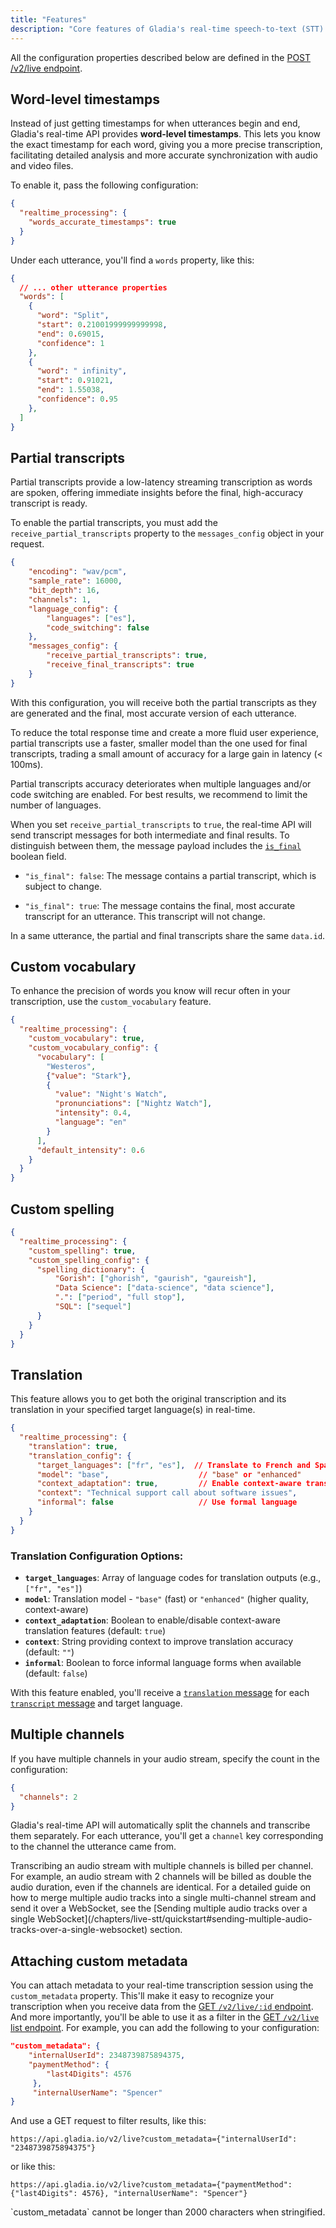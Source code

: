 ```yaml
---
title: "Features"
description: "Core features of Gladia's real-time speech-to-text (STT) API "
---
```



<Note>All the configuration properties described below are defined in the [POST /v2/live endpoint](/api-reference/v2/live/init).</Note>

<Languages />

## Word-level timestamps

Instead of just getting timestamps for when utterances begin and end, Gladia's real-time API provides **word-level timestamps**. This lets you know the exact timestamp for each word,  giving you a more precise transcription, facilitating detailed analysis and more accurate synchronization with audio and video files.

To enable it, pass the following configuration:

```json
{
  "realtime_processing": {
    "words_accurate_timestamps": true
  }
}
```

Under each utterance, you'll find a `words` property, like this:

```json
{
  // ... other utterance properties
  "words": [
    {
      "word": "Split",
      "start": 0.21001999999999998,
      "end": 0.69015,
      "confidence": 1
    },
    {
      "word": " infinity",
      "start": 0.91021,
      "end": 1.55038,
      "confidence": 0.95
    },
  ]
}
```

## Partial transcripts

Partial transcripts provide a low-latency streaming transcription as words are spoken, offering immediate insights before the final, high-accuracy transcript is ready.

To enable the partial transcripts, you must add the `receive_partial_transcripts` property to the `messages_config` object in your request.

```json
{
    "encoding": "wav/pcm",
    "sample_rate": 16000,
    "bit_depth": 16,
    "channels": 1,
    "language_config": {
        "languages": ["es"],
        "code_switching": false
    },
    "messages_config": {
        "receive_partial_transcripts": true,
        "receive_final_transcripts": true
    }
}
```
  
With this configuration, you will receive both the partial transcripts as they are generated and the final, most accurate version of each utterance.

To reduce the total response time and create a more fluid user experience, partial transcripts use a faster, smaller model than the one used for final transcripts, trading a small amount of accuracy for a large gain in latency (< 100ms).

<Note>Partial transcripts accuracy deteriorates when multiple languages and/or code switching are enabled. For best results, we recommend to limit the number of languages.</Note>

When you set `receive_partial_transcripts` to `true`, the real-time API will send transcript messages for both intermediate and final results. 
To distinguish between them, the message payload includes the [`is_final`](https://docs.gladia.io/api-reference/v2/live/message/transcript#schema-data-is-final) boolean field.

- `"is_final": false`: The message contains a partial transcript, which is subject to change.

- `"is_final": true`: The message contains the final, most accurate transcript for an utterance. This transcript will not change.

In a same utterance, the partial and final transcripts share the same `data.id`.



## Custom vocabulary

To enhance the precision of words you know will recur often in your transcription, use the `custom_vocabulary` feature.<br />

```json
{
  "realtime_processing": {
    "custom_vocabulary": true,
    "custom_vocabulary_config": {
      "vocabulary": [
        "Westeros", 
        {"value": "Stark"}, 
        { 
          "value": "Night's Watch",
          "pronunciations": ["Nightz Watch"],
          "intensity": 0.4,
          "language": "en"
        }
      ],
      "default_intensity": 0.6
    }
  }
}
```
<CustomVocabularyInputDescription />

## Custom spelling
<CustomSpellingStartDescription />

```json request data
{
  "realtime_processing": {
    "custom_spelling": true,
    "custom_spelling_config": {
      "spelling_dictionary": {
          "Gorish": ["ghorish", "gaurish", "gaureish"],
          "Data Science": ["data-science", "data science"],
          ".": ["period", "full stop"],
          "SQL": ["sequel"]
      }
    }
  }
}
```
<CustomSpellingEndDescription />

## Translation

This feature allows you to get both the original transcription and its translation in your specified target language(s) in real-time.

```json
{
  "realtime_processing": {
    "translation": true,
    "translation_config": {
      "target_languages": ["fr", "es"],  // Translate to French and Spanish
      "model": "base",                    // "base" or "enhanced"
      "context_adaptation": true,         // Enable context-aware translation
      "context": "Technical support call about software issues",
      "informal": false                   // Use formal language
    }
  }
}
```

### Translation Configuration Options:

- **`target_languages`**: Array of language codes for translation outputs (e.g., `["fr", "es"]`)
- **`model`**: Translation model - `"base"` (fast) or `"enhanced"` (higher quality, context-aware)
- **`context_adaptation`**: Boolean to enable/disable context-aware translation features (default: `true`)
- **`context`**: String providing context to improve translation accuracy (default: `""`)
- **`informal`**: Boolean to force informal language forms when available (default: `false`)

With this feature enabled, you'll receive a [`translation` message](/api-reference/v2/live/message/translation) for each [`transcript` message](/api-reference/v2/live/message/transcript) and target language.

## Multiple channels

If you have multiple channels in your audio stream, specify the count in the configuration:

```json
{
  "channels": 2
}
```

Gladia's real-time API will automatically split the channels and transcribe them separately.
For each utterance, you'll get a `channel` key corresponding to the channel the utterance came from.

<Warning>
  Transcribing an audio stream with multiple channels is billed per channel. For example, an audio stream with 2 channels will be billed as double the audio duration, even if the channels are identical.
</Warning>

<Note>
  For a detailed guide on how to merge multiple audio tracks into a single multi-channel stream and send it over a WebSocket, see the [Sending multiple audio tracks over a single WebSocket](/chapters/live-stt/quickstart#sending-multiple-audio-tracks-over-a-single-websocket) section.
</Note>

## Attaching custom metadata

You can attach metadata to your real-time transcription session using the `custom_metadata` property. This'll make it easy to recognize your transcription when you receive data from the [GET `/v2/live/:id` endpoint](/api-reference/v2/live/get). And more importantly, you'll be able to use it as a filter in the [GET `/v2/live` list endpoint](/api-reference/v2/live/list).
For example, you can add the following to your configuration:

```json
"custom_metadata": {
    "internalUserId": 2348739875894375,
    "paymentMethod": {
        "last4Digits": 4576
     },
     "internalUserName": "Spencer"
}
```

And use a GET request to filter results, like this:

```
https://api.gladia.io/v2/live?custom_metadata={"internalUserId": "2348739875894375"}
```

or like this:

```
https://api.gladia.io/v2/live?custom_metadata={"paymentMethod": {"last4Digits": 4576}, "internalUserName": "Spencer"}
```

<Warning>
  `custom_metadata` cannot be longer than 2000 characters when stringified.
</Warning>